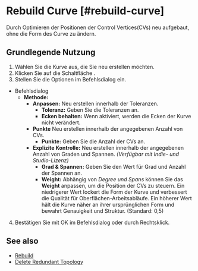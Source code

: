 
# Rebuild Curve [#rebuild-curve]

<Reference shortcut="" command="Rebuild" button="Im vorgeschlagenen Befehlsmenü" buttonIcon='button-rebuild' />

Durch Optimieren der Positionen der Control Vertices(CVs) neu aufgebaut, ohne die Form des Curve zu ändern.

## Grundlegende Nutzung

1. Wählen Sie die Kurve aus, die Sie neu erstellen möchten.
2. Klicken Sie auf die Schaltfläche <ButtonIcon type="button-rebuild" />.
3. Stellen Sie die Optionen im Befehlsdialog ein.
  - <Kst>Befehlsdialog</Kst>
    - **Methode:**
      - **Anpassen:** Neu erstellen innerhalb der Toleranzen.
        - **Toleranz:** Geben Sie die Toleranzen an.
        - **Ecken behalten:** Wenn aktiviert, werden die Ecken der Kurve nicht verändert.
      - **Punkte** Neu erstellen innerhalb der angegebenen Anzahl von CVs.
        - **Punkte:** Geben Sie die Anzahl der CVs an.
      - **Explizite Kontrolle:** Neu erstellen innerhalb der angegebenen Anzahl von Graden und Spannen. *(Verfügbar mit Indie- und Studio-Lizenz)*
        - **Grad & Spannen:** Geben Sie den Wert für Grad und Anzahl der Spannen an.
        - **Weight:** Abhängig von *Degree und Spans* können Sie das **Weight** anpassen, um die Position der CVs zu steuern. Ein niedrigerer Wert lockert die Form der Kurve und verbessert die Qualität für Oberflächen-Arbeitsabläufe. Ein höherer Wert hält die Kurve näher an ihrer ursprünglichen Form und bewahrt Genauigkeit und Struktur. (Standard: 0,5)  

4. Bestätigen Sie mit OK im Befehlsdialog oder durch Rechtsklick.

<VideoPlayer fileName="rebuild-curve"/>

## See also
- [Rebuild](/solid/rebuild)
- [Delete Redundant Topology](delete-redundant-topology)